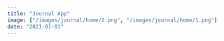 ```yaml
---
title: "Journal App"
image: ["/images/journal/home/2.png", "/images/journal/home/1.png"]
date: "2021-01-01"
---
```


<Header title="Journal App" img="/images/journal/1.PNG" alt="Journal Picture" />
<List
  tec={["React"]}
  lib={["Sass", "Moment", "Sweet Alert", "TippyJS"]}
  year="2021"
  client="common:own-project"
  website="https://journal-app.agustin-ribotta.xyz"
  repo="https://github.com/AguzzDev/react-journal-app"
/>
<Galery
  imgs={[
    "/images/journal/1.PNG",
    "/images/journal/2.PNG",
    "/images/journal/3.PNG",
    "/images/journal/4.PNG",
  ]}
  alt="Journal App"
/>
